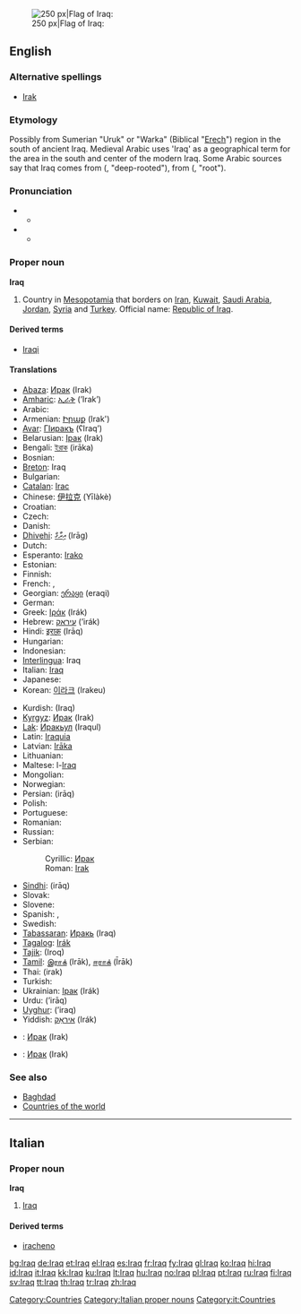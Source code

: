 {{wikipedia}}
[[Image:Flag of Iraq.svg|thumb|right|250 px|Flag of Iraq: {{Arab|[[الله أكبر]]}}]]
==English==

===Alternative spellings===
* [[Irak]]

===Etymology===
Possibly from Sumerian "Uruk" or "Warka" (Biblical "[[Erech]]") region in the south of ancient Iraq. Medieval Arabic uses 'Iraq' as a geographical term for the area in the south and center of the modern Iraq. Some Arabic sources say that Iraq comes from {{Arab|[[عريق]]}} ({{IPAchar|ʕarí:q}}, "deep-rooted"), from {{Arab|[[عرق]]}} ({{IPAchar|ʕirq}}, "root").

===Pronunciation===
* {{IPA|/ɪrɑːk/}}
** {{rhymes|ɑːk}}
* {{IPA|/ɪræk/}}
** {{rhymes|æk}}

===Proper noun===
'''Iraq'''

# Country in [[Mesopotamia]] that borders on [[Iran]], [[Kuwait]], [[Saudi Arabia]], [[Jordan]], [[Syria]] and [[Turkey]]. Official name: [[Republic of Iraq]].

====Derived terms====
* [[Iraqi]]

====Translations====
{{trans-top|country}}
* [[Abaza]]: [[Ирак]] (Irak)
* [[Amharic]]: [[ኢራቅ]] (’Irak’)
* Arabic: {{Arab|[[العراق]]}} {{IPAchar|(al-ʕirāq)}}
* Armenian: [[Իրաք]] (Irak')
* [[Avar]]: [[ГІиракъ]] (ʕIraqʼ)
* Belarusian: [[Ірак]] (Irak) {{m}}
* Bengali: [[ইরাক]] (irāka)
* Bosnian: {{t-|bs|Irak|m}}
* [[Breton]]: Iraq
* Bulgarian: {{t+|bg|Ирак|m|tr=Irák|sc=Cyrl}}
* [[Catalan]]: [[Irac]]
* Chinese: [[伊拉克]] (Yīlàkè)
* Croatian: {{t+|hr|Irak|alt=Ìrāk|m}}
* Czech: {{t-|cs|Irák|m}}
* Danish: {{t-|da|Irak}}
* [[Dhivehi]]: [[އިރާގް]] (Irāg)
* Dutch: {{t+|nl|Irak}}
* Esperanto: [[Irako]]
* Estonian: {{t-|et|Iraak}}
* Finnish: {{t+|fi|Irak}}
* French: {{t+|fr|Iraq|m}}, {{t+|fr|Irak|m}}
* Georgian: [[ერაყი]] (eraqi)
* German: {{t+|de|Irak|m}}
* Greek: [[Ιράκ]] (Irák) {{n}}
* Hebrew: [[עיראק]] (’irák)
* Hindi: [[इराक़]] (Irāq)
* Hungarian: {{t+|hu|Irak}}
* Indonesian: {{t-|id|Irak|xs=Indonesian}}
* [[Interlingua]]: Iraq
* Italian: [[Iraq#Itaian|Iraq]] {{m}}
* Japanese: {{t-|ja|イラク|tr=Iraku|sc=Jpan}}
* Korean: [[이라크]] (Irakeu)
{{trans-mid}}
* Kurdish: {{fa-Arab|[[عێراق]]}} (Iraq)
* [[Kyrgyz]]: [[Ирак]] (Irak)
* [[Lak]]: [[Иракьул]] (Iraqul)
* Latin: [[Iraquia]] {{f}}
* Latvian: [[Irāka]]
* Lithuanian: {{t+|lt|Irakas|xs=Lithuanian}}
* Maltese: l-[[Iraq]]
* Mongolian: {{t-|mn|Ирак|tr=Irak|sc=Cyrl|xs=Mongolian}}
* Norwegian: {{t+|no|Irak}}
* Persian: {{fa-Arab|[[عراق]]}} (irāq)
* Polish: {{t+|pl|Irak|m}}
* Portuguese: {{t+|pt|Iraque}}
* Romanian: {{t-|ro|Irak|n}}
* Russian: {{t+|ru|Ирак|m|tr=Irák|sc=Cyrl}}
* Serbian:
*: Cyrillic: [[Ирак#Serbian|Ирак]] {{m}}
*: Roman: [[Irak#Serbian|Irak]] {{m}}
* [[Sindhi]]: {{SDchar|[[عراق]]}} (irāq)
* Slovak: {{t-|sk|Irák}}
* Slovene: {{t+|sl|Irak}}
* Spanish: {{t+|es|Iraq|m}}, {{t+|es|Irak|m}}
* Swedish: {{t+|sv|Irak}}
* [[Tabassaran]]: [[Иракь]] (Iraq)
* [[Tagalog]]: [[Irák]]
* [[Tajik]]: {{Cyrl|[[Ироқ]]}} (Iroq)
* [[Tamil]]: [[இராக்]] (Irāk), [[ஈராக்]] (Īrāk)
* Thai: {{Thai|[[อิรัก]]}} (irak)
* Turkish: {{t+|tr|Irak}}
* Ukrainian: [[Ірак]] (Irák) {{m}}
* Urdu: {{ur-Arab|[[عراق]]}} (’irāq)
* [[Uyghur]]: {{ug-Arab|[[ﺋﯩﺮﺍﻕ]]}} (’iraq)
* Yiddish: [[איראַק]] (Irák)
{{trans-bottom}}

{{checktrans-top}}
* {{ttbc|Northern Altai}}: [[Ирак]] (Irak)
{{checktrans-mid}}
* {{ttbc|Southern Altai}}: [[Ирак]] (Irak)
{{checktrans-bottom}}

===See also===
* [[Baghdad]]
* [[Appendix:Countries of the world|Countries of the world]]

[[Category:Countries]]

----

==Italian==
{{wikipedia|lang=it}}

===Proper noun===
'''Iraq''' {{m}}

# [[Iraq#English|Iraq]]

====Derived terms====
* [[iracheno]]

[[Category:Italian proper nouns]]
[[Category:it:Countries]]

[[bg:Iraq]]
[[de:Iraq]]
[[et:Iraq]]
[[el:Iraq]]
[[es:Iraq]]
[[fr:Iraq]]
[[fy:Iraq]]
[[gl:Iraq]]
[[ko:Iraq]]
[[hi:Iraq]]
[[id:Iraq]]
[[it:Iraq]]
[[kk:Iraq]]
[[ku:Iraq]]
[[lt:Iraq]]
[[hu:Iraq]]
[[no:Iraq]]
[[pl:Iraq]]
[[pt:Iraq]]
[[ru:Iraq]]
[[fi:Iraq]]
[[sv:Iraq]]
[[tt:Iraq]]
[[th:Iraq]]
[[tr:Iraq]]
[[zh:Iraq]]
